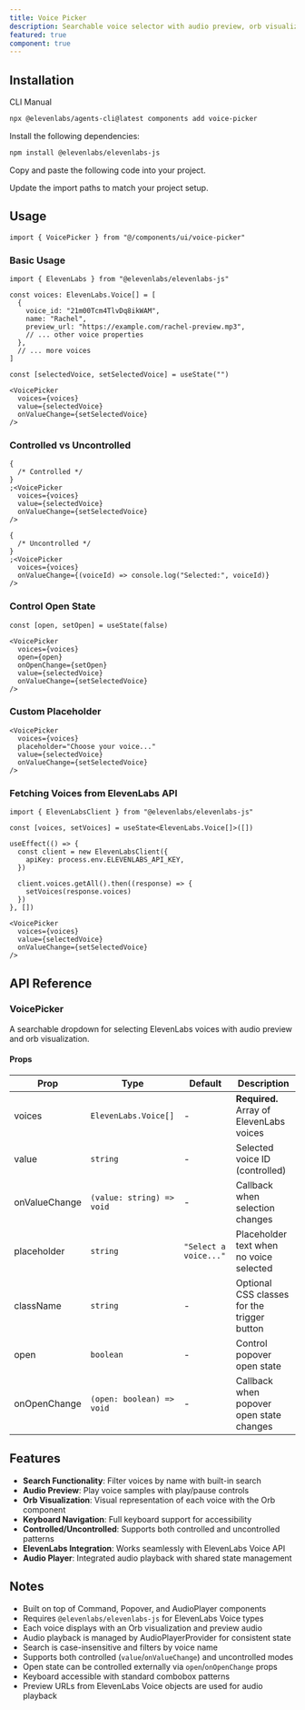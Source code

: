 ```yaml
---
title: Voice Picker
description: Searchable voice selector with audio preview, orb visualization, and ElevenLabs voice integration.
featured: true
component: true
---
```


<ComponentPreview
  name="voice-picker-demo"
  description="A voice picker component for selecting a voice from a list of voices"
/>

## Installation

<CodeTabs>

<TabsList>
  <TabsTrigger value="cli">CLI</TabsTrigger>
  <TabsTrigger value="manual">Manual</TabsTrigger>
</TabsList>
<TabsContent value="cli">

```bash
npx @elevenlabs/agents-cli@latest components add voice-picker
```

</TabsContent>

<TabsContent value="manual">

<Steps>

<Step>Install the following dependencies:</Step>

```bash
npm install @elevenlabs/elevenlabs-js
```

<Step>Copy and paste the following code into your project.</Step>

<ComponentSource name="voice-picker" title="components/ui/voice-picker.tsx" />

<Step>Update the import paths to match your project setup.</Step>

</Steps>

</TabsContent>

</CodeTabs>

## Usage

```tsx showLineNumbers
import { VoicePicker } from "@/components/ui/voice-picker"
```

### Basic Usage

```tsx showLineNumbers
import { ElevenLabs } from "@elevenlabs/elevenlabs-js"

const voices: ElevenLabs.Voice[] = [
  {
    voice_id: "21m00Tcm4TlvDq8ikWAM",
    name: "Rachel",
    preview_url: "https://example.com/rachel-preview.mp3",
    // ... other voice properties
  },
  // ... more voices
]

const [selectedVoice, setSelectedVoice] = useState("")

<VoicePicker
  voices={voices}
  value={selectedVoice}
  onValueChange={setSelectedVoice}
/>
```

### Controlled vs Uncontrolled

```tsx showLineNumbers
{
  /* Controlled */
}
;<VoicePicker
  voices={voices}
  value={selectedVoice}
  onValueChange={setSelectedVoice}
/>

{
  /* Uncontrolled */
}
;<VoicePicker
  voices={voices}
  onValueChange={(voiceId) => console.log("Selected:", voiceId)}
/>
```

### Control Open State

```tsx showLineNumbers
const [open, setOpen] = useState(false)

<VoicePicker
  voices={voices}
  open={open}
  onOpenChange={setOpen}
  value={selectedVoice}
  onValueChange={setSelectedVoice}
/>
```

### Custom Placeholder

```tsx showLineNumbers
<VoicePicker
  voices={voices}
  placeholder="Choose your voice..."
  value={selectedVoice}
  onValueChange={setSelectedVoice}
/>
```

### Fetching Voices from ElevenLabs API

```tsx showLineNumbers
import { ElevenLabsClient } from "@elevenlabs/elevenlabs-js"

const [voices, setVoices] = useState<ElevenLabs.Voice[]>([])

useEffect(() => {
  const client = new ElevenLabsClient({
    apiKey: process.env.ELEVENLABS_API_KEY,
  })

  client.voices.getAll().then((response) => {
    setVoices(response.voices)
  })
}, [])

<VoicePicker
  voices={voices}
  value={selectedVoice}
  onValueChange={setSelectedVoice}
/>
```

## API Reference

### VoicePicker

A searchable dropdown for selecting ElevenLabs voices with audio preview and orb visualization.

#### Props

| Prop          | Type                      | Default               | Description                                 |
| ------------- | ------------------------- | --------------------- | ------------------------------------------- |
| voices        | `ElevenLabs.Voice[]`      | -                     | **Required.** Array of ElevenLabs voices    |
| value         | `string`                  | -                     | Selected voice ID (controlled)              |
| onValueChange | `(value: string) => void` | -                     | Callback when selection changes             |
| placeholder   | `string`                  | `"Select a voice..."` | Placeholder text when no voice selected     |
| className     | `string`                  | -                     | Optional CSS classes for the trigger button |
| open          | `boolean`                 | -                     | Control popover open state                  |
| onOpenChange  | `(open: boolean) => void` | -                     | Callback when popover open state changes    |

## Features

- **Search Functionality**: Filter voices by name with built-in search
- **Audio Preview**: Play voice samples with play/pause controls
- **Orb Visualization**: Visual representation of each voice with the Orb component
- **Keyboard Navigation**: Full keyboard support for accessibility
- **Controlled/Uncontrolled**: Supports both controlled and uncontrolled patterns
- **ElevenLabs Integration**: Works seamlessly with ElevenLabs Voice API
- **Audio Player**: Integrated audio playback with shared state management

## Notes

- Built on top of Command, Popover, and AudioPlayer components
- Requires `@elevenlabs/elevenlabs-js` for ElevenLabs Voice types
- Each voice displays with an Orb visualization and preview audio
- Audio playback is managed by AudioPlayerProvider for consistent state
- Search is case-insensitive and filters by voice name
- Supports both controlled (`value`/`onValueChange`) and uncontrolled modes
- Open state can be controlled externally via `open`/`onOpenChange` props
- Keyboard accessible with standard combobox patterns
- Preview URLs from ElevenLabs Voice objects are used for audio playback

